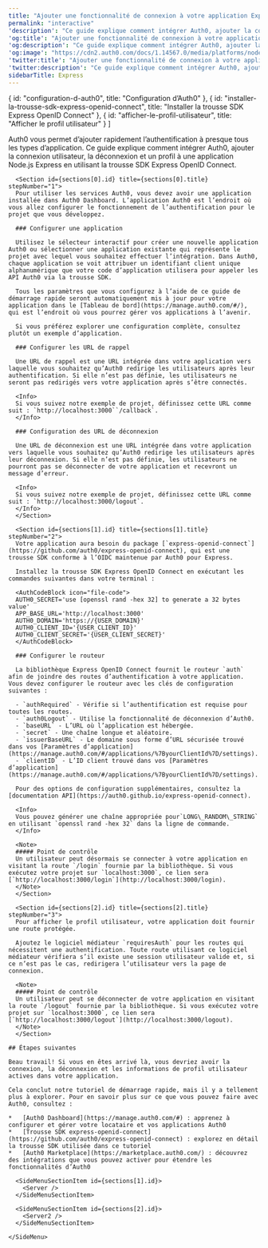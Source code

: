 ```yaml
---
title: "Ajouter une fonctionnalité de connexion à votre application Express"
permalink: "interactive"
'description': "Ce guide explique comment intégrer Auth0, ajouter la connexion utilisateur, la déconnexion et un profil à une application Node.js Express en utilisant la trousse SDK Express OpenID Connect."
'og:title': "Ajouter une fonctionnalité de connexion à votre application Express"
'og:description': "Ce guide explique comment intégrer Auth0, ajouter la connexion utilisateur, la déconnexion et un profil à une application Node.js Express en utilisant la trousse SDK Express OpenID Connect."
'og:image': "https://cdn2.auth0.com/docs/1.14567.0/media/platforms/node.png"
'twitter:title': "Ajouter une fonctionnalité de connexion à votre application Express"
'twitter:description': "Ce guide explique comment intégrer Auth0, ajouter la connexion utilisateur, la déconnexion et un profil à une application Node.js Express en utilisant la trousse SDK Express OpenID Connect."
sidebarTitle: Express
---
```



  { id: "configuration-d-auth0", title: "Configuration d’Auth0" },
  { id: "installer-la-trousse-sdk-express-openid-connect", title: "Installer la trousse SDK Express OpenID Connect" },
  { id: "afficher-le-profil-utilisateur", title: "Afficher le profil utilisateur" }
]

<Recipe>
  <Content>
    Auth0 vous permet d’ajouter rapidement l’authentification à presque tous les types d’application. Ce guide explique comment intégrer Auth0, ajouter la connexion utilisateur, la déconnexion et un profil à une application Node.js Express en utilisant la trousse SDK Express OpenID Connect.

      <Section id={sections[0].id} title={sections[0].title} stepNumber="1">
      Pour utiliser les services Auth0, vous devez avoir une application installée dans Auth0 Dashboard. L’application Auth0 est l’endroit où vous allez configurer le fonctionnement de l’authentification pour le projet que vous développez.

      ### Configurer une application

      Utilisez le sélecteur interactif pour créer une nouvelle application Auth0 ou sélectionner une application existante qui représente le projet avec lequel vous souhaitez effectuer l’intégration. Dans Auth0, chaque application se voit attribuer un identifiant client unique alphanumérique que votre code d’application utilisera pour appeler les API Auth0 via la trousse SDK.

      Tous les paramètres que vous configurez à l’aide de ce guide de démarrage rapide seront automatiquement mis à jour pour votre application dans le [Tableau de bord](https://manage.auth0.com/#/), qui est l’endroit où vous pourrez gérer vos applications à l’avenir.

      Si vous préférez explorer une configuration complète, consultez plutôt un exemple d’application.

      ### Configurer les URL de rappel

      Une URL de rappel est une URL intégrée dans votre application vers laquelle vous souhaitez qu’Auth0 redirige les utilisateurs après leur authentification. Si elle n’est pas définie, les utilisateurs ne seront pas redirigés vers votre application après s’être connectés.

      <Info>
      Si vous suivez notre exemple de projet, définissez cette URL comme suit : `http://localhost:3000``/callback`.
      </Info>

      ### Configuration des URL de déconnexion

      Une URL de déconnexion est une URL intégrée dans votre application vers laquelle vous souhaitez qu’Auth0 redirige les utilisateurs après leur déconnexion. Si elle n’est pas définie, les utilisateurs ne pourront pas se déconnecter de votre application et recevront un message d’erreur.

      <Info>
      Si vous suivez notre exemple de projet, définissez cette URL comme suit : `http://localhost:3000/logout`.
      </Info>
      </Section>

      <Section id={sections[1].id} title={sections[1].title} stepNumber="2">
      Votre application aura besoin du package [`express-openid-connect`](https://github.com/auth0/express-openid-connect), qui est une trousse SDK conforme à l’OIDC maintenue par Auth0 pour Express.

      Installez la trousse SDK Express OpenID Connect en exécutant les commandes suivantes dans votre terminal :

      <AuthCodeBlock icon="file-code">
      AUTH0_SECRET='use [openssl rand -hex 32] to generate a 32 bytes value'
      APP_BASE_URL='http://localhost:3000'
      AUTH0_DOMAIN='https://{USER_DOMAIN}'
      AUTH0_CLIENT_ID='{USER_CLIENT_ID}'
      AUTH0_CLIENT_SECRET='{USER_CLIENT_SECRET}'
      </AuthCodeBlock>

      ### Configurer le routeur

      La bibliothèque Express OpenID Connect fournit le routeur `auth` afin de joindre des routes d’authentification à votre application. Vous devez configurer le routeur avec les clés de configuration suivantes :

      - `authRequired` - Vérifie si l’authentification est requise pour toutes les routes.
      - `auth0Logout` - Utilise la fonctionnalité de déconnexion d’Auth0.
      - `baseURL` - L’URL où l’application est hébergée.
      - `secret` - Une chaîne longue et aléatoire.
      - `issuerBaseURL` - Le domaine sous forme d’URL sécurisée trouvé dans vos [Paramètres d’application](https://manage.auth0.com/#/applications/%7ByourClientId%7D/settings).
      - `clientID` - L’ID client trouvé dans vos [Paramètres d’application](https://manage.auth0.com/#/applications/%7ByourClientId%7D/settings).

      Pour des options de configuration supplémentaires, consultez la [documentation API](https://auth0.github.io/express-openid-connect).

      <Info>
      Vous pouvez générer une chaîne appropriée pour`LONG\_RANDOM\_STRING` en utilisant `openssl rand -hex 32` dans la ligne de commande.
      </Info>

      <Note>
      ##### Point de contrôle
      Un utilisateur peut désormais se connecter à votre application en visitant la route `/login` fournie par la bibliothèque. Si vous exécutez votre projet sur `localhost:3000`, ce lien sera [`http://localhost:3000/login`](http://localhost:3000/login).
      </Note>
      </Section>

      <Section id={sections[2].id} title={sections[2].title} stepNumber="3">
      Pour afficher le profil utilisateur, votre application doit fournir une route protégée.

      Ajoutez le logiciel médiateur `requiresAuth` pour les routes qui nécessitent une authentification. Toute route utilisant ce logiciel médiateur vérifiera s’il existe une session utilisateur valide et, si ce n’est pas le cas, redirigera l’utilisateur vers la page de connexion.

      <Note>
      ##### Point de contrôle
      Un utilisateur peut se déconnecter de votre application en visitant la route `/logout` fournie par la bibliothèque. Si vous exécutez votre projet sur `localhost:3000`, ce lien sera [`http://localhost:3000/logout`](http://localhost:3000/logout).
      </Note>
      </Section>

    ## Étapes suivantes

    Beau travail! Si vous en êtes arrivé là, vous devriez avoir la connexion, la déconnexion et les informations de profil utilisateur actives dans votre application.

    Cela conclut notre tutoriel de démarrage rapide, mais il y a tellement plus à explorer. Pour en savoir plus sur ce que vous pouvez faire avec Auth0, consultez :

    *   [Auth0 Dashboard](https://manage.auth0.com/#) : apprenez à configurer et gérer votre locataire et vos applications Auth0
    *   [Trousse SDK express-openid-connect](https://github.com/auth0/express-openid-connect) : explorez en détail la trousse SDK utilisée dans ce tutoriel
    *   [Auth0 Marketplace](https://marketplace.auth0.com/) : découvrez des intégrations que vous pouvez activer pour étendre les fonctionnalités d’Auth0
  </Content>

  <SideMenu sections={sections}>
      <SideMenuSectionItem id={sections[0].id}>
        <SignUpForm lang="fr"/>
      </SideMenuSectionItem>

      <SideMenuSectionItem id={sections[1].id}>
        <Server />
      </SideMenuSectionItem>

      <SideMenuSectionItem id={sections[2].id}>
        <Server2 />
      </SideMenuSectionItem>

    </SideMenu>
</Recipe>
